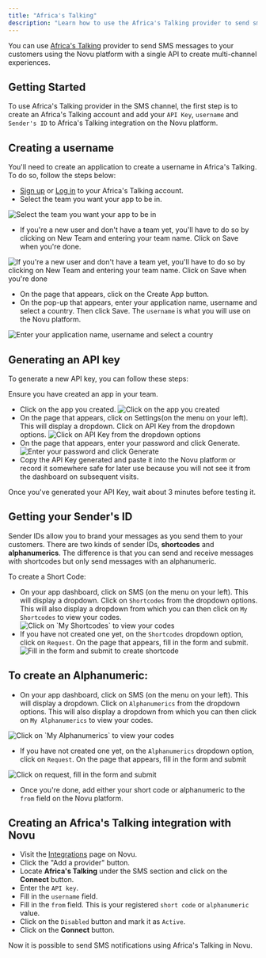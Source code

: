 ```yaml
---
title: "Africa's Talking"
description: "Learn how to use the Africa's Talking provider to send sms notifications using Novu"
---
```


You can use [Africa's Talking](https://africastalking.com/) provider to send SMS messages to your customers using the Novu platform with a single API to create multi-channel experiences.

## Getting Started

To use Africa's Talking provider in the SMS channel, the first step is to create an Africa's Talking account and add your `API Key`, `username` and `Sender's ID` to Africa's Talking integration on the Novu platform.

## Creating a username

You'll need to create an application to create a username in Africa's Talking. To do so, follow the steps below:

- [Sign up](https://account.africastalking.com/auth/register) or [Log in](https://account.africastalking.com/auth/login) to your Africa's Talking account.
- Select the team you want your app to be in.

<img
  alt="Select the team you want your app to be in"
  src="/images/channels-and-providers/sms/africas-talking/team-africa.png"
/>

- If you're a new user and don't have a team yet, you'll have to do so by clicking on New Team and entering your team name. Click on Save when you're done.

<img
  alt="If you're a new user and don't have a team yet, you'll have to do so by clicking on New Team and entering your team name. Click on Save when you're done"
  src="/images/channels-and-providers/sms/africas-talking/new-team.png"
/>

- On the page that appears, click on the Create App button.
- On the pop-up that appears, enter your application name, username and select a country. Then click Save. The `username` is what you will use on the Novu platform.

<img
  alt="Enter your application name, username and select a country"
  src="/images/channels-and-providers/sms/africas-talking/new app-africa-talking.png"
/>

## Generating an API key

To generate a new API key, you can follow these steps:

<Callout type="info">Ensure you have created an app in your team.</Callout>

- Click on the app you created. <img
    alt="Click on the app you created"
    src="/images/channels-and-providers/sms/africas-talking/new-created-app-africa.png"
  />
- On the page that appears, click on Settings(on the menu on your left). This will display a dropdown. Click on API Key from the dropdown options. <img
    alt="Click on API Key from the dropdown options"
    src="/images/channels-and-providers/sms/africas-talking/api-key-africa.png"
  />
- On the page that appears, enter your password and click Generate. <img
    alt="Enter your password and click Generate"
    src="/images/channels-and-providers/sms/africas-talking/image-57.png"
  />
- Copy the API Key generated and paste it into the Novu platform or record it somewhere safe for later use because you will not see it from the dashboard on subsequent visits.

<Callout type="info">
  Once you've generated your API Key, wait about 3 minutes before testing it.
</Callout>

## Getting your Sender's ID

Sender IDs allow you to brand your messages as you send them to your customers. There are two kinds of sender IDs, **shortcodes** and **alphanumerics**. The difference is that you can send and receive messages with shortcodes but only send messages with an alphanumeric.

To create a Short Code:

- On your app dashboard, click on SMS (on the menu on your left). This will display a dropdown. Click on `Shortcodes` from the dropdown options. This will also display a dropdown from which you can then click on `My Shortcodes` to view your codes. <img
    alt="Click on `My Shortcodes` to view your codes"
    src="/images/channels-and-providers/sms/africas-talking/image-58.png"
  />
- If you have not created one yet, on the `Shortcodes` dropdown option, click on `Request`. On the page that appears, fill in the form and submit. <img
    alt="Fill in the form and submit to create shortcode"
    src="/images/channels-and-providers/sms/africas-talking/image-59.png"
  />

## To create an Alphanumeric:

- On your app dashboard, click on SMS (on the menu on your left). This will display a dropdown. Click on `Alphanumerics` from the dropdown options. This will also display a dropdown from which you can then click on `My Alphanumerics` to view your codes.

<img alt="Click on `My Alphanumerics` to view your codes" src="/images/channels-and-providers/sms/africas-talking/image-60.png" />

- If you have not created one yet, on the `Alphanumerics` dropdown option, click on `Request`. On the page that appears, fill in the form and submit

<img
  alt="Click on request, fill in the form and submit"
  src="/images/channels-and-providers/sms/africas-talking/image-61.png"
/>

- Once you're done, add either your short code or alphanumeric to the `from` field on the Novu platform.

## Creating an Africa's Talking integration with Novu

- Visit the [Integrations](https://dashboard-v2.novu.co/integrations?utm_campaign=docs-africastalking) page on Novu.
- Click the "Add a provider" button.
- Locate **Africa's Talking** under the SMS section and click on the **Connect** button.
- Enter the `API key`.
- Fill in the `username` field.
- Fill in the `from` field. This is your registered `short code` or `alphanumeric` value.
- Click on the `Disabled` button and mark it as `Active`.
- Click on the **Connect** button.

Now it is possible to send SMS notifications using Africa's Talking in Novu.
